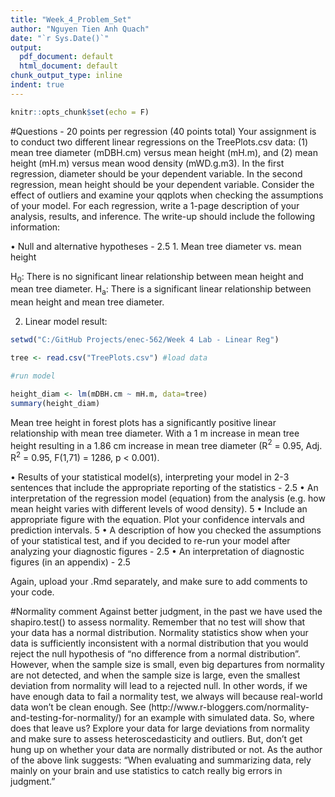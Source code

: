 ```yaml
---
title: "Week_4_Problem_Set"
author: "Nguyen Tien Anh Quach"
date: "`r Sys.Date()`"
output:
  pdf_document: default
  html_document: default
chunk_output_type: inline
indent: true
---
```


```r
knitr::opts_chunk$set(echo = F)
```

#Questions - 20 points per regression (40 points total)
Your assignment is to conduct two different linear regressions on the TreePlots.csv data: (1) mean tree diameter (mDBH.cm) versus mean height (mH.m), and (2) mean height (mH.m) versus mean wood density (mWD.g.m3). In the first regression, diameter should be your dependent variable. In the second regression, mean height should be your dependent variable. Consider the effect of outliers and examine your qqplots when checking the assumptions of your model. For each regression, write a 1-page description of your analysis, results, and inference. The write-up should include the following information:


• Null and alternative hypotheses - 2.5
1. Mean tree diameter vs. mean height

H~0~: There is no significant linear relationship between mean height and mean tree diameter.
H~a~: There is a significant linear relationship between mean height and mean tree diameter.

2. Linear model result:

```r
setwd("C:/GitHub Projects/enec-562/Week 4 Lab - Linear Reg")

tree <- read.csv("TreePlots.csv") #load data

#run model

height_diam <- lm(mDBH.cm ~ mH.m, data=tree)
summary(height_diam)
```
Mean tree height in forest plots has a significantly positive linear relationship with mean tree diameter. With a 1 m increase in mean  tree height resulting in a 1.86 cm  increase in mean tree diameter (R$^2$ = 0.95, Adj. R$^2$ = 0.95, F(1,71) = 1286, p < 0.001). 


• Results of your statistical model(s), interpreting your model in 2-3 sentences that include the appropriate
reporting of the statistics - 2.5
• An interpretation of the regression model (equation) from the analysis (e.g. how mean height varies with different levels of wood density). 5
• Include an appropriate figure with the equation. Plot your confidence intervals and prediction intervals. 5
• A description of how you checked the assumptions of your statistical test, and if you decided to re-run your model after analyzing your diagnostic figures - 2.5
• An interpretation of diagnostic figures (in an appendix) - 2.5

Again, upload your .Rmd separately, and make sure to add comments to your code. 


#Normality comment 
Against better judgment, in the past we have used the shapiro.test() to assess normality. Remember that no test will show that your data has a normal distribution. Normality statistics show when your data is sufficiently inconsistent with a normal distribution that you would reject the null hypothesis of “no difference from a normal distribution”. However, when the sample size is small, even big departures from normality are not detected, and when the sample size is large, even the smallest deviation from normality will lead to a rejected null. In other words, if we have enough data to fail a normality test, we always will because real-world data won’t be clean enough. See (http://www.r-bloggers.com/normality-and-testing-for-normality/) for an example with simulated data. So, where does that leave us? Explore your data for large deviations from normality and make sure to assess heteroscedasticity and outliers. But, don’t get hung up on whether your data are normally distributed or not. As the author of the above link suggests: “When evaluating and summarizing data, rely mainly on your brain and use statistics to catch really big errors in judgment.”
